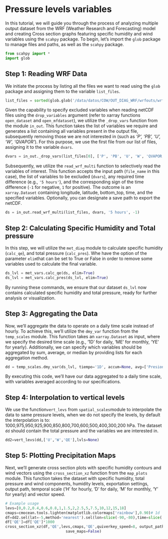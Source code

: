 # Pressure levels variables {.unnumbered}

In this tutorial, we will guide you through the process of analyzing multiple output dataset from the WRF (Weather Research and Forecasting) model and creating Cross section graphs featuring specific humidity and wind variables using the `scahpy` package. To begin, let's import the `glob` package to manage files and paths, as well as the `scahpy` package.

``` python
from scahpy import *
import glob
```

## Step 1: Reading WRF Data

We initiate the process by listing all the files we want to read using the `glob` package and assigning them to the variable `list_files`.

``` python
list_files = sorted(glob.glob('/data/datos/COW/OUT_DIAG_WRF/wrfouts/wrfout_d01_*'))
```

Given the capability to specify excluded variables when reading netCDF files using the `drop_variables` argument (refer to xarray functions `open_dataset` and `open_mfdataset`), we utilize the `_drop_vars` function from the module `in_out`. This function takes the list of variables we require and generates a list containing all variables present in the output file, subsequently removing those we are not interested in (such as *'P', 'PB', 'U', 'W', 'QVAPOR'*). For this purpose, we use the first file from our list of files, assigning it to the variable `dvars`.

``` python
dvars = in_out._drop_vars(list_files[0], ['P', 'PB', 'U', 'W', 'QVAPOR'], model='wrf')
```

Subsequently, we utilize the `read_wrf_multi` function to selectively read the variables of interest. This function accepts the input path (`file_name` in this case), the list of variables to be excluded (`dvars`), any required time difference (e.g., `'5 hours'`), and the corresponding sign of the time difference (`-1` for negative, `1` for positive). The outcome is an `xarray.Dataset` containing longitude, latitude, bottom_top, time, and the specified variables. Optionally, you can designate a save path to export the netCDF.

``` python
ds = in_out.read_wrf_multi(list_files, dvars, '5 hours', -1)
```

## Step 2: Calculating Specific Humidity and Total pressure

In this step, we will utilize the `met_diag` module to calculate specific humidity (`calc_qe`), and total pressure (`calc_pres`). Whe have the option of the parameter `elim`that can be set to True or False in order to remove some variables used to calculate the final variable.

``` python
ds_lvl = met_vars.calc_qe(ds, elim=True)
ds_lvl = met_vars.calc_pres(ds_lvl, elim=True)
```

By running these commands, we ensure that our dataset `ds_lvl` now contains calculated specific humidity and total pressure, ready for further analysis or visualization.

## Step 3: Aggregating the Data

Now, we'll aggregate the data to operate on a daily time scale instead of hourly. To achieve this, we'll utilize the `dmy_var` function from the `temp_scales` module. This function takes an `xarray.Dataset` as input, where we specify the desired time scale (e.g., '1D' for daily, 'ME' for monthly, 'YE' for yearly). Additionally, we can specify which variables should be aggregated by sum, average, or median by providing lists for each aggregation method.

``` python
dd = temp_scales.dmy_var(ds_lvl, tiempo='1D', accum=None, avg=['Presion','U','W','QE'], mediana=None)
```

By executing this code, we'll have our data aggregated to a daily time scale, with variables averaged according to our specifications.

## Step 4: Interpolation to vertical levels

We use the function`vert_levs` from `spatial_scales`module to interpolate the data to same pressure levels, when we do not specify the levels, by default the interpolation is to: 1000,975,950,925,900,850,800,700,600,500,400,300,200 hPa. The dataset `dd` should contain the total pressure and the variables we are interested in.

``` python
dd2=vert_levs(dd,['U','W','QE'],lvls=None)
```

## Step 5: Plotting Precipitation Maps

Next, we'll generate cross section plots with specific humidity contours and wind vectors using the `cross_section_xz` function from the `map_plots` module. This function takes the dataset with specific humidity, total pressure and wind components, humidity levels, exportation settings, output path, temporal scale ('H' for hourly, 'D' for daily, 'M' for monthly, 'Y' for yearly) and vector speed.

``` python
# Example usage
levs=[0,0.2,0.4,0.6,0.8,1,1.5,2,2.5,5,7.5,10,12,15,18]
cmaps=cmocean.tools.lighten(matplotlib.colormaps['rainbow'],0.90)# 1d
df=dd2.sel(lat=-5,method='nearest').sel(lon=slice(-90,-80),time=slice('2023-03-10','2023-03-13'))
df['QE']=df['QE']*1000
cross_section_xz(df,'QE',levs,cmaps,'QE',quiverkey_speed=8, output_path=None, freq='D',
                           save_maps=False)
```